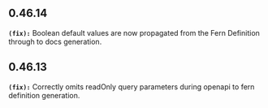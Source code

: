 ## 0.46.14
**`(fix):`** Boolean default values are now propagated from the Fern Definition through to docs generation.


## 0.46.13
**`(fix):`** Correctly omits readOnly query parameters during openapi to fern definition generation.



